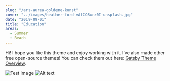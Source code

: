 ```yaml
---
slug: "/ars-aurea-goldene-kunst"
cover: "../images/heather-ford-vAfCO8xrz0I-unsplash.jpg"
date: "2019-09-01"
title: "Education"
areas:
  - Summer
  - Beach
---
```


Hi! I hope you like this theme and enjoy working with it. I've also made other free open-source themes! You can check them out here: [Gatsby Theme Overview](https://themes.lekoarts.de).

![Test Image](../images/heather-ford-vAfCO8xrz0I-unsplash.jpg "something")
![Alt text](https://images.unsplash.com/photo-1637892095095-348d84e854ad?ixlib=rb-1.2.1&ixid=MnwxMjA3fDB8MHxwaG90by1wYWdlfHx8fGVufDB8fHx8&auto=format&fit=crop&w=1287&q=80 "a title")